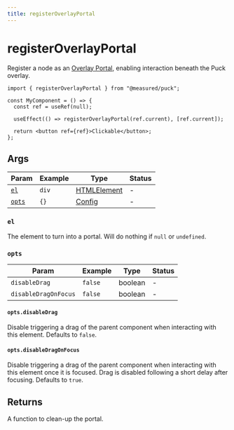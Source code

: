 ```yaml
---
title: registerOverlayPortal
---
```


# registerOverlayPortal

Register a node as an [Overlay Portal](/docs/integrating-puck/overlay-portals), enabling interaction beneath the Puck overlay.

```tsx showLineNumbers copy
import { registerOverlayPortal } from "@measured/puck";

const MyComponent = () => {
  const ref = useRef(null);

  useEffect(() => registerOverlayPortal(ref.current), [ref.current]);

  return <button ref={ref}>Clickable</button>;
};
```

## Args

| Param           | Example | Type                                                                        | Status |
| --------------- | ------- | --------------------------------------------------------------------------- | ------ |
| [`el`](#el)     | `div`   | [HTMLElement](https://developer.mozilla.org/en-US/docs/Web/API/HTMLElement) | -      |
| [`opts`](#opts) | `{}`    | [Config](/docs/api-reference/configuration/config)                          | -      |

### `el`

The element to turn into a portal. Will do nothing if `null` or `undefined`.

### `opts`

| Param                | Example | Type    | Status |
| -------------------- | ------- | ------- | ------ |
| `disableDrag`        | `false` | boolean | -      |
| `disableDragOnFocus` | `false` | boolean | -      |

#### `opts.disableDrag`

Disable triggering a drag of the parent component when interacting with this element. Defaults to `false`.

#### `opts.disableDragOnFocus`

Disable triggering a drag of the parent component when interacting with this element once it is focused. Drag is disabled following a short delay after focusing. Defaults to `true`.

## Returns

A function to clean-up the portal.
